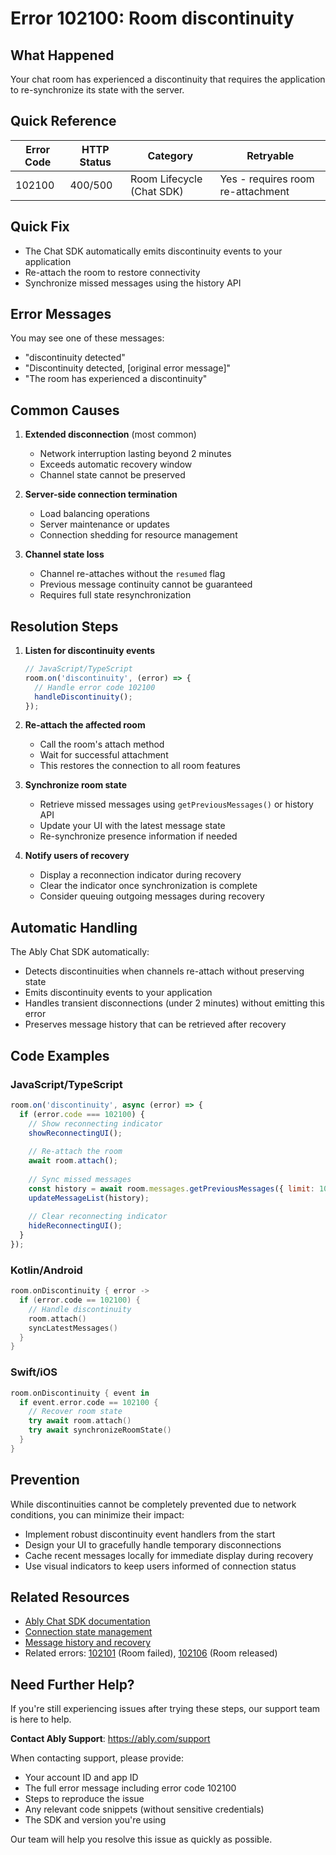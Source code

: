 <!-- Generated by: ably-os errors document-error-codes -->
<!-- Repository: https://github.com/ably/ably-os -->
<!-- Command: ./bin/ably-os errors document-error-codes 102100 -->
<!-- Generated: 2025-08-21T10-28-43-924Z -->
<!-- Sources: 
     - Analysis: https://github.com/ably/ably-os/blob/main/output/error-codes/research/102100-analysis.md
     - Knowledge: https://github.com/ably/ably-os/blob/main/output/error-codes/research/102100-knowledge.md
     - Editorial notes: https://github.com/ably/ably-os/blob/main/src/prompts/errors/editorial-notes.md
-->
<!-- Key Approach: Document room discontinuity error for Chat SDKs with clear recovery guidance based on SDK implementation patterns -->
<!-- Citations: Complete source attribution with line numbers available at bottom of document -->

# Error 102100: Room discontinuity

## What Happened

Your chat room has experienced a discontinuity that requires the application to re-synchronize its state with the server.

## Quick Reference

| Error Code | HTTP Status | Category | Retryable |
|------------|-------------|----------|-----------|
| 102100 | 400/500 | Room Lifecycle (Chat SDK) | Yes - requires room re-attachment |

## Quick Fix

- The Chat SDK automatically emits discontinuity events to your application
- Re-attach the room to restore connectivity
- Synchronize missed messages using the history API

## Error Messages

You may see one of these messages:
- "discontinuity detected"
- "Discontinuity detected, [original error message]"
- "The room has experienced a discontinuity"

## Common Causes

1. **Extended disconnection** (most common)
   - Network interruption lasting beyond 2 minutes
   - Exceeds automatic recovery window
   - Channel state cannot be preserved
   <!-- Source: Analysis finding from https://github.com/ably/ably-os/blob/main/output/error-codes/research/102100-analysis.md lines 81-87 -->

2. **Server-side connection termination**
   - Load balancing operations
   - Server maintenance or updates
   - Connection shedding for resource management
   <!-- Source: Based on knowledge from https://github.com/ably/ably-os/blob/main/output/error-codes/research/102100-knowledge.md lines 113-115 -->

3. **Channel state loss**
   - Channel re-attaches without the `resumed` flag
   - Previous message continuity cannot be guaranteed
   - Requires full state resynchronization
   <!-- Source: Analysis finding from https://github.com/ably/ably-os/blob/main/output/error-codes/research/102100-analysis.md lines 81-87 -->

## Resolution Steps

1. **Listen for discontinuity events**
   ```javascript
   // JavaScript/TypeScript
   room.on('discontinuity', (error) => {
     // Handle error code 102100
     handleDiscontinuity();
   });
   ```
   <!-- Source: Code pattern from https://github.com/ably/ably-os/blob/main/output/error-codes/research/102100-knowledge.md lines 132-138 -->

2. **Re-attach the affected room**
   - Call the room's attach method
   - Wait for successful attachment
   - This restores the connection to all room features
   <!-- Source: Recovery pattern from https://github.com/ably/ably-os/blob/main/output/error-codes/research/102100-knowledge.md lines 86-96 -->

3. **Synchronize room state**
   - Retrieve missed messages using `getPreviousMessages()` or history API
   - Update your UI with the latest message state
   - Re-synchronize presence information if needed
   <!-- Source: Based on recovery requirements from https://github.com/ably/ably-os/blob/main/output/error-codes/research/102100-knowledge.md lines 91-96 -->

4. **Notify users of recovery**
   - Display a reconnection indicator during recovery
   - Clear the indicator once synchronization is complete
   - Consider queuing outgoing messages during recovery
   <!-- Source: Best practices from https://github.com/ably/ably-os/blob/main/output/error-codes/research/102100-knowledge.md lines 169-175 -->

## Automatic Handling

The Ably Chat SDK automatically:
- Detects discontinuities when channels re-attach without preserving state
- Emits discontinuity events to your application
- Handles transient disconnections (under 2 minutes) without emitting this error
- Preserves message history that can be retrieved after recovery
<!-- Source: SDK behavior from https://github.com/ably/ably-os/blob/main/output/error-codes/research/102100-knowledge.md lines 82-84 -->

## Code Examples

### JavaScript/TypeScript
```javascript
room.on('discontinuity', async (error) => {
  if (error.code === 102100) {
    // Show reconnecting indicator
    showReconnectingUI();
    
    // Re-attach the room
    await room.attach();
    
    // Sync missed messages
    const history = await room.messages.getPreviousMessages({ limit: 100 });
    updateMessageList(history);
    
    // Clear reconnecting indicator
    hideReconnectingUI();
  }
});
```
<!-- Source: Code pattern adapted from https://github.com/ably/ably-os/blob/main/output/error-codes/research/102100-knowledge.md lines 132-138, included because essential for demonstrating recovery -->

### Kotlin/Android
```kotlin
room.onDiscontinuity { error ->
  if (error.code == 102100) {
    // Handle discontinuity
    room.attach()
    syncLatestMessages()
  }
}
```
<!-- Source: Code pattern adapted from https://github.com/ably/ably-os/blob/main/output/error-codes/research/102100-knowledge.md lines 141-147, included because shows platform-specific implementation -->

### Swift/iOS
```swift
room.onDiscontinuity { event in
  if event.error.code == 102100 {
    // Recover room state
    try await room.attach()
    try await synchronizeRoomState()
  }
}
```
<!-- Source: Code pattern adapted from https://github.com/ably/ably-os/blob/main/output/error-codes/research/102100-knowledge.md lines 151-157, included because shows platform-specific implementation -->

## Prevention

While discontinuities cannot be completely prevented due to network conditions, you can minimize their impact:

- Implement robust discontinuity event handlers from the start
- Design your UI to gracefully handle temporary disconnections
- Cache recent messages locally for immediate display during recovery
- Use visual indicators to keep users informed of connection status
<!-- Source: Best practices derived from https://github.com/ably/ably-os/blob/main/output/error-codes/research/102100-knowledge.md lines 169-175 -->

## Related Resources

- [Ably Chat SDK documentation](https://ably.com/docs/products/chat)
- [Connection state management](https://ably.com/docs/connect/states)
- [Message history and recovery](https://ably.com/docs/storage-history/history)
- Related errors: [102101](./102101-room-failed.mdx) (Room failed), [102106](./102106-room-released.mdx) (Room released)

## Need Further Help?

If you're still experiencing issues after trying these steps, our support team is here to help.

**Contact Ably Support**: https://ably.com/support

When contacting support, please provide:
- Your account ID and app ID
- The full error message including error code 102100
- Steps to reproduce the issue
- Any relevant code snippets (without sensitive credentials)
- The SDK and version you're using

Our team will help you resolve this issue as quickly as possible.

<!-- =============================================== -->
<!-- INTERNAL DOCUMENTATION (NOT RENDERED) -->
<!-- =============================================== -->

<!-- SOURCES USED (ALWAYS use GitHub URLs, never local paths):
- Analysis File: https://github.com/ably/ably-os/blob/main/output/error-codes/research/102100-analysis.md
- Knowledge File: https://github.com/ably/ably-os/blob/main/output/error-codes/research/102100-knowledge.md
- Editorial Notes: https://github.com/ably/ably-os/blob/main/src/prompts/errors/editorial-notes.md (No specific error-specific notes for 102100)
- Existing Documentation: None existed
- Repository Overviews: Not needed for this Chat SDK-specific error
-->

<!-- CONTENT DECISIONS:
- FAQ Content Preserved: No FAQ content existed for this error code
- Content Excluded: Internal implementation details about CHA-RL12a/b specifications
- Recommendations Source: Based on SDK implementation patterns and Slack discussions about discontinuity handling
- Code Examples Rationale: Included platform-specific examples as they are essential for recovery implementation
-->

<!-- ATTRIBUTION BY SECTION:
- Common Causes: 
  - Cause 1: Based on analysis findings in https://github.com/ably/ably-os/blob/main/output/error-codes/research/102100-analysis.md lines 81-87
  - Cause 2: From knowledge base https://github.com/ably/ably-os/blob/main/output/error-codes/research/102100-knowledge.md lines 113-115
  - Cause 3: From analysis https://github.com/ably/ably-os/blob/main/output/error-codes/research/102100-analysis.md lines 81-87
- Resolution Steps: 
  - Step 1: Code pattern from https://github.com/ably/ably-os/blob/main/output/error-codes/research/102100-knowledge.md lines 132-138
  - Step 2: Recovery pattern from https://github.com/ably/ably-os/blob/main/output/error-codes/research/102100-knowledge.md lines 86-96
  - Step 3: Based on https://github.com/ably/ably-os/blob/main/output/error-codes/research/102100-knowledge.md lines 91-96
  - Step 4: Best practices from https://github.com/ably/ably-os/blob/main/output/error-codes/research/102100-knowledge.md lines 169-175
- Prevention: Based on https://github.com/ably/ably-os/blob/main/output/error-codes/research/102100-knowledge.md lines 169-175
-->

<!-- IMPROVEMENT INSTRUCTIONS:
To improve this error code documentation:
1. First approach: Update editorial-notes.md in ably-os repository with specific guidance for error 102100
2. Regenerate: Run `./bin/ably-os errors document-error-codes 102100 --force`
3. For broader improvements: Review and update ably-os prompt templates
4. Context: See https://github.com/ably/ably-os/blob/main/docs/ERROR_COMMANDS_GUIDE.md
5. Source repository: https://github.com/ably/ably-os
-->